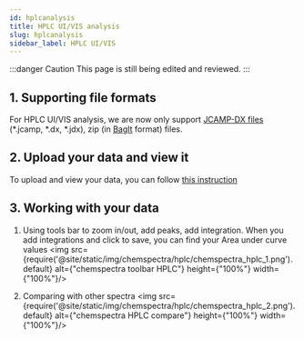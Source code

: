 ```yaml
---
id: hplcanalysis
title: HPLC UI/VIS analysis
slug: hplcanalysis
sidebar_label: HPLC UI/VIS
---
```


:::danger Caution 
This page is still being edited and reviewed.
::: 

## 1. Supporting file formats
For HPLC UI/VIS analysis, we are now only support [JCAMP-DX files](https://iupac.org/what-we-do/digital-standards/jcamp-dx/) (*.jcamp, *.dx, *.jdx), zip (in [BagIt](https://en.wikipedia.org/wiki/BagIt) format) files.

## 2. Upload your data and view it
To upload and view your data, you can follow [this instruction](../analysis#2-analysing-data-in-chemotioneln) 

## 3. Working with your data
1. Using tools bar to zoom in/out, add peaks, add integration.
When you add integrations and click to save, you can find your Area under curve values
<img src={require('@site/static/img/chemspectra/hplc/chemspectra_hplc_1.png').default} alt={"chemspectra toolbar HPLC"} height={"100%"} width={"100%"}/>

2. Comparing with other spectra
<img src={require('@site/static/img/chemspectra/hplc/chemspectra_hplc_2.png').default} alt={"chemspectra HPLC compare"} height={"100%"} width={"100%"}/>
